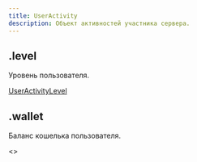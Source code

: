 ```yaml
---
title: UserActivity
description: Объект активностей участника сервера.
---
```


## .level

Уровень пользователя.

[UserActivityLevel](useractivitylevel.mdx)

## .wallet

Баланс кошелька пользователя.

<MdnRef dataType="Array" />\<<MdnRef dataType="Number" />>
